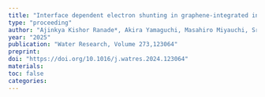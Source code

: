```yaml
---
title: "Interface dependent electron shunting in graphene-integrated intimately coupled photocatalytic biodegradation"
type: "proceeding"
author: "Ajinkya Kishor Ranade*, Akira Yamaguchi, Masahiro Miyauchi, Sreenivasan Ramaswami, Chihiro Yoshimura"
year: "2025"
publication: "Water Research, Volume 273,123064"
preprint: 
doi: "https://doi.org/10.1016/j.watres.2024.123064"
materials: 
toc: false
categories:
---
```

